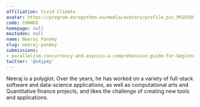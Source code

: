 ```yaml
---
affiliation: Vivid Climate
avatar: https://program.europython.eu/media/avatars/profile_pic_MtDXVQ5_hTyMfCa.jpeg
code: CHHWUG
homepage: null
mastodon: null
name: Neeraj Pandey
slug: neeraj-pandey
submissions:
- parallelism-concurrency-and-asyncio-a-comprehensive-guide-for-beginners
twitter: '@n4jp4y'
---
```


Neeraj is a polyglot. Over the years, he has worked on a variety of full-stack software and data-science applications, as well as computational arts and Quantitative finance projects, and likes the challenge of creating new tools and applications.
